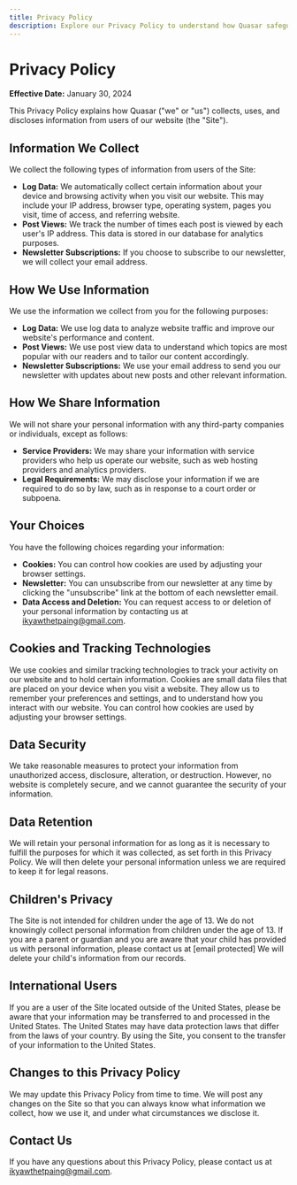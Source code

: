 ```yaml
---
title: Privacy Policy
description: Explore our Privacy Policy to understand how Quasar safeguards your information and upholds your privacy standards.
---
```


# Privacy Policy

**Effective Date:** January 30, 2024

This Privacy Policy explains how Quasar ("we" or "us") collects, uses, and discloses information from users of our website (the "Site").

## Information We Collect

We collect the following types of information from users of the Site:

- **Log Data:** We automatically collect certain information about your device and browsing activity when you visit our website. This may include your IP address, browser type, operating system, pages you visit, time of access, and referring website.
- **Post Views:** We track the number of times each post is viewed by each user's IP address. This data is stored in our database for analytics purposes.
- **Newsletter Subscriptions:** If you choose to subscribe to our newsletter, we will collect your email address.

## How We Use Information

We use the information we collect from you for the following purposes:

- **Log Data:** We use log data to analyze website traffic and improve our website's performance and content.
- **Post Views:** We use post view data to understand which topics are most popular with our readers and to tailor our content accordingly.
- **Newsletter Subscriptions:** We use your email address to send you our newsletter with updates about new posts and other relevant information.

## How We Share Information

We will not share your personal information with any third-party companies or individuals, except as follows:

- **Service Providers:** We may share your information with service providers who help us operate our website, such as web hosting providers and analytics providers.
- **Legal Requirements:** We may disclose your information if we are required to do so by law, such as in response to a court order or subpoena.

## Your Choices

You have the following choices regarding your information:

- **Cookies:** You can control how cookies are used by adjusting your browser settings.
- **Newsletter:** You can unsubscribe from our newsletter at any time by clicking the "unsubscribe" link at the bottom of each newsletter email.
- **Data Access and Deletion:** You can request access to or deletion of your personal information by contacting us at [ikyawthetpaing@gmail.com](mailto:ikyawthetpaing@gmail.com).

## Cookies and Tracking Technologies

We use cookies and similar tracking technologies to track your activity on our website and to hold certain information. Cookies are small data files that are placed on your device when you visit a website. They allow us to remember your preferences and settings, and to understand how you interact with our website. You can control how cookies are used by adjusting your browser settings.

## Data Security

We take reasonable measures to protect your information from unauthorized access, disclosure, alteration, or destruction. However, no website is completely secure, and we cannot guarantee the security of your information.

## Data Retention

We will retain your personal information for as long as it is necessary to fulfill the purposes for which it was collected, as set forth in this Privacy Policy. We will then delete your personal information unless we are required to keep it for legal reasons.

## Children's Privacy

The Site is not intended for children under the age of 13. We do not knowingly collect personal information from children under the age of 13. If you are a parent or guardian and you are aware that your child has provided us with personal information, please contact us at [email protected] We will delete your child's information from our records.

## International Users

If you are a user of the Site located outside of the United States, please be aware that your information may be transferred to and processed in the United States. The United States may have data protection laws that differ from the laws of your country. By using the Site, you consent to the transfer of your information to the United States.

## Changes to this Privacy Policy

We may update this Privacy Policy from time to time. We will post any changes on the Site so that you can always know what information we collect, how we use it, and under what circumstances we disclose it.

## Contact Us

If you have any questions about this Privacy Policy, please contact us at [ikyawthetpaing@gmail.com](mailto:ikyawthetpaing@gmail.com).
